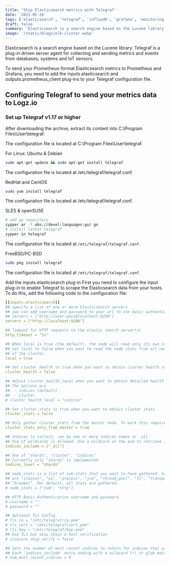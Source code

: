 ```yaml
---
title: 'Ship Elasticsearch metrics with Telegraf'
date: '2023-05-26'
tags: ['elasticsearch', 'telegraf', 'influxdb', 'grafana', 'monitoring']
draft: false
summary: 'Elasticsearch is a search engine based on the Lucene library. Telegraf is a plug-in driven server agent for collecting and sending metrics and events from databases, systems and IoT sensors'
image: '/static/blogs/elk-cluster.webp'
---
```


Elasticsearch is a search engine based on the Lucene library. Telegraf is a plug-in
driven server agent for collecting and sending metrics and events from databases,
systems and IoT sensors.

To send your Prometheus-format Elasticsearch metrics to Prometheus and Grafana,
you need to add the inputs.elasticsearch and outputs.prometheus_client plug-ins
to your Telegraf configuration file.

## Configuring Telegraf to send your metrics data to Logz.io

### Set up Telegraf v1.17 or higher

After downloading the archive, extract its content into C:\Program Files\User\telegraf\.

The configuration file is located at C:\Program Files\User\telegraf\.

For Linux:
Ubuntu & Debian

```bash
sudo apt-get update && sudo apt-get install telegraf
```

The configuration file is located at /etc/telegraf/telegraf.conf.

RedHat and CentOS

```bash
sudo yum install telegraf
```

The configuration file is located at /etc/telegraf/telegraf.conf.

SLES & openSUSE

```bash
# add go repository
zypper ar -f obs://devel:languages:go/ go
# install latest telegraf
zypper in telegraf
```

The configuration file is located at `/etc/telegraf/telegraf.conf`.

FreeBSD/PC-BSD

```bash
sudo pkg install telegraf
```

The configuration file is located at `/etc/telegraf/telegraf.conf`.

Add the inputs.elasticsearch plug-in
First you need to configure the input plug-in to enable Telegraf to scrape the Elasticsearch data from your hosts. To do this, add the following code to the configuration file:

```yml
[[inputs.elasticsearch]]
## specify a list of one or more Elasticsearch servers
## you can add username and password to your url to use basic authentication:
## servers = ["http://user:pass@localhost:9200"]
servers = ["http://localhost:9200"]

## Timeout for HTTP requests to the elastic search server(s)
http_timeout = "5s"

## When local is true (the default), the node will read only its own stats.
## Set local to false when you want to read the node stats from all nodes
## of the cluster.
local = true

## Set cluster_health to true when you want to obtain cluster health stats
cluster_health = false

## Adjust cluster_health_level when you want to obtain detailed health stats
## The options are
##  - indices (default)
##  - cluster
# cluster_health_level = "indices"

## Set cluster_stats to true when you want to obtain cluster stats.
cluster_stats = false

## Only gather cluster_stats from the master node. To work this require local = true
cluster_stats_only_from_master = true

## Indices to collect; can be one or more indices names or _all
## Use of wildcards is allowed. Use a wildcard at the end to retrieve index names that end with a changing value, like a date.
indices_include = ["_all"]

## One of "shards", "cluster", "indices"
## Currently only "shards" is implemented
indices_level = "shards"

## node_stats is a list of sub-stats that you want to have gathered. Valid options
## are "indices", "os", "process", "jvm", "thread_pool", "fs", "transport", "http",
## "breaker". Per default, all stats are gathered.
# node_stats = ["jvm", "http"]

## HTTP Basic Authentication username and password.
# username = ""
# password = ""

## Optional TLS Config
# tls_ca = "/etc/telegraf/ca.pem"
# tls_cert = "/etc/telegraf/cert.pem"
# tls_key = "/etc/telegraf/key.pem"
## Use TLS but skip chain & host verification
# insecure_skip_verify = false

## Sets the number of most recent indices to return for indices that are configured with a date-stamped suffix.
## Each 'indices_include' entry ending with a wildcard (*) or glob matching pattern will group together all indices that match it, and ## sort them by the date or number after the wildcard. Metrics then are gathered for only the 'num_most_recent_indices' amount of most ## recent indices.
# num_most_recent_indices = 0
```
